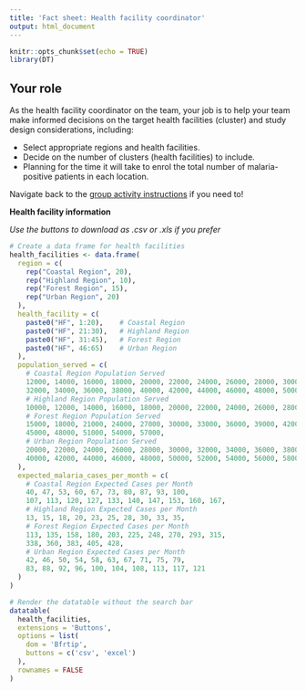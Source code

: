 ```yaml
---
title: 'Fact sheet: Health facility coordinator'
output: html_document
---
```


```r
knitr::opts_chunk$set(echo = TRUE)
library(DT)
```

## Your role
As the health facility coordinator on the team, your job is to help your team make informed decisions on the target health facilities (cluster) and study design considerations, including: 

- Select appropriate regions and health facilities.
- Decide on the number of clusters (health facilities) to include.
- Planning for the time it will take to enrol the total number of malaria-positive patients in each location.

Navigate back to the [group activity instructions](module6_scenarios.Rmd) if you need to!

**Health facility information**

*Use the buttons to download as .csv or .xls if you prefer*
```r
# Create a data frame for health facilities
health_facilities <- data.frame(
  region = c(
    rep("Coastal Region", 20),
    rep("Highland Region", 10),
    rep("Forest Region", 15),
    rep("Urban Region", 20)
  ),
  health_facility = c(
    paste0("HF", 1:20),    # Coastal Region
    paste0("HF", 21:30),   # Highland Region
    paste0("HF", 31:45),   # Forest Region
    paste0("HF", 46:65)    # Urban Region
  ),
  population_served = c(
    # Coastal Region Population Served
    12000, 14000, 16000, 18000, 20000, 22000, 24000, 26000, 28000, 30000,
    32000, 34000, 36000, 38000, 40000, 42000, 44000, 46000, 48000, 50000,
    # Highland Region Population Served
    10000, 12000, 14000, 16000, 18000, 20000, 22000, 24000, 26000, 28000,
    # Forest Region Population Served
    15000, 18000, 21000, 24000, 27000, 30000, 33000, 36000, 39000, 42000,
    45000, 48000, 51000, 54000, 57000,
    # Urban Region Population Served
    20000, 22000, 24000, 26000, 28000, 30000, 32000, 34000, 36000, 38000,
    40000, 42000, 44000, 46000, 48000, 50000, 52000, 54000, 56000, 58000
  ),
  expected_malaria_cases_per_month = c(
    # Coastal Region Expected Cases per Month
    40, 47, 53, 60, 67, 73, 80, 87, 93, 100,
    107, 113, 120, 127, 133, 140, 147, 153, 160, 167,
    # Highland Region Expected Cases per Month
    13, 15, 18, 20, 23, 25, 28, 30, 33, 35,
    # Forest Region Expected Cases per Month
    113, 135, 158, 180, 203, 225, 248, 270, 293, 315,
    338, 360, 383, 405, 428,
    # Urban Region Expected Cases per Month
    42, 46, 50, 54, 58, 63, 67, 71, 75, 79,
    83, 88, 92, 96, 100, 104, 108, 113, 117, 121
  )
)

# Render the datatable without the search bar
datatable(
  health_facilities,
  extensions = 'Buttons',
  options = list(
    dom = 'Bfrtip',
    buttons = c('csv', 'excel')
  ),
  rownames = FALSE
)
```
